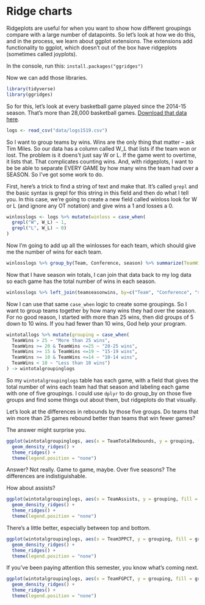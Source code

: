 # Ridge charts

Ridgeplots are useful for when you want to show how different groupings compare with a large number of datapoints. So let's look at how we do this, and in the process, we learn about ggplot extensions. The extensions add functionality to ggplot, which doesn't out of the box have ridgeplots (sometimes called joyplots). 

In the console, run this: `install.packages("ggridges")`

Now we can add those libraries. 

```r
library(tidyverse)
library(ggridges)
```

So for this, let's look at every basketball game played since the 2014-15 season. That's more than 28,000 basketball games. [Download that data here](https://unl.box.com/s/u9407jj007fxtnu1vbkybdawaqg6j3fw).

```r
logs <- read_csv("data/logs1519.csv")
```

So I want to group teams by wins. Wins are the only thing that matter -- ask Tim Miles. So our data has a column called W_L that lists if the team won or lost. The problem is it doens't just say W or L. If the game went to overtime, it lists that. That complicates counting wins. And, with ridgeplots, I want to be be able to separate EVERY GAME by how many wins the team had over a SEASON. So I've got some work to do.

First, here's a trick to find a string of text and make that. It's called `grepl` and the basic syntax is grepl for this string in this field and then do what I tell you. In this case, we're going to create a new field called winloss look for W or L (and ignore any OT notation) and give wins a 1 and losses a 0. 


```r
winlosslogs <- logs %>% mutate(winloss = case_when(
  grepl("W", W_L) ~ 1, 
  grepl("L", W_L) ~ 0)
)
```

Now I'm going to add up all the winlosses for each team, which should give me the number of wins for each team. 

```r
winlosslogs %>% group_by(Team, Conference, season) %>% summarize(TeamWins = sum(winloss)) -> teamseasonwins
```

Now that I have season win totals, I can join that data back to my log data so each game has the total number of wins in each season. 

```r
winlosslogs %>% left_join(teamseasonwins, by=c("Team", "Conference", "season")) -> wintotallogs
```

Now I can use that same `case_when` logic to create some groupings. So I want to group teams together by how many wins they had over the season. For no good reason, I started with more than 25 wins, then did groups of 5 down to 10 wins. If you had fewer than 10 wins, God help your program. 

```r
wintotallogs %>% mutate(grouping = case_when(
  TeamWins > 25 ~ "More than 25 wins",
  TeamWins >= 20 & TeamWins <=25 ~ "20-25 wins",
  TeamWins >= 15 & TeamWins <=19 ~ "15-19 wins",
  TeamWins >= 10 & TeamWins <=14 ~ "10-14 wins",
  TeamWins < 10 ~ "Less than 10 wins")
) -> wintotalgroupinglogs
```

So my `wintotalgroupinglogs` table has each game, with a field that gives the total number of wins each team had that season and labeling each game with one of five groupings. I could use `dplyr` to do group_by on those five groups and find some things out about them, but ridgeplots do that visually.

Let's look at the differences in rebounds by those five groups. Do teams that win more than 25 games rebound better than teams that win fewer games? 

The answer might surprise you. 

```r
ggplot(wintotalgroupinglogs, aes(x = TeamTotalRebounds, y = grouping, fill = grouping)) +
  geom_density_ridges() +
  theme_ridges() + 
  theme(legend.position = "none")
```

Answer? Not really. Game to game, maybe. Over five seasons? The differences are indistiguishable. 

How about assists?

```r
ggplot(wintotalgroupinglogs, aes(x = TeamAssists, y = grouping, fill = grouping)) +
  geom_density_ridges() +
  theme_ridges() + 
  theme(legend.position = "none")
```

There's a little better, especially between top and bottom.

```r
ggplot(wintotalgroupinglogs, aes(x = Team3PPCT, y = grouping, fill = grouping)) +
  geom_density_ridges() +
  theme_ridges() + 
  theme(legend.position = "none")
```

If you've been paying attention this semester, you know what's coming next.

```r
ggplot(wintotalgroupinglogs, aes(x = TeamFGPCT, y = grouping, fill = grouping)) +
  geom_density_ridges() +
  theme_ridges() + 
  theme(legend.position = "none")
```